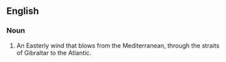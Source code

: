 ==English==
===Noun===
#An Easterly wind that blows from the Mediterranean, through the straits of Gibraltar to the Atlantic.
